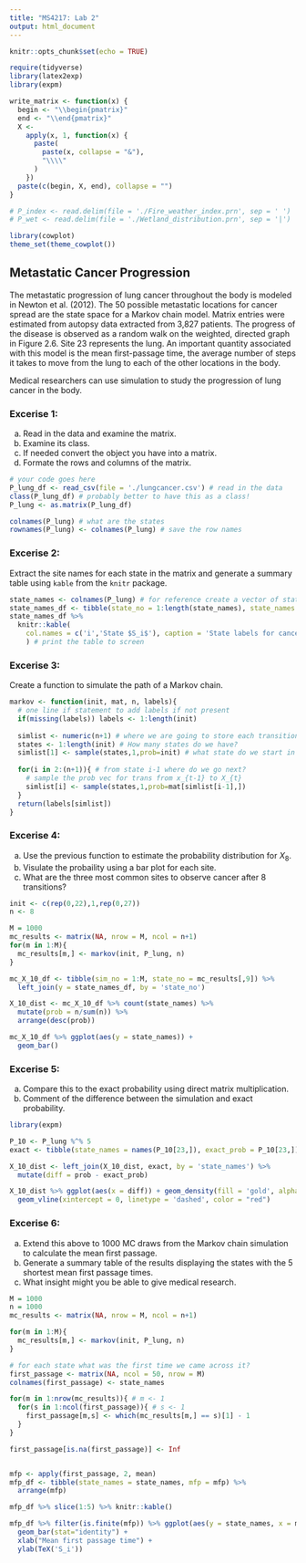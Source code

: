 ```yaml
---
title: "MS4217: Lab 2"
output: html_document
---
```


```r
knitr::opts_chunk$set(echo = TRUE)

require(tidyverse)
library(latex2exp)
library(expm)

write_matrix <- function(x) {
  begin <- "\\begin{pmatrix}"
  end <- "\\end{pmatrix}"
  X <-
    apply(x, 1, function(x) {
      paste(
        paste(x, collapse = "&"),
        "\\\\"
      )
    })
  paste(c(begin, X, end), collapse = "")
}

# P_index <- read.delim(file = './Fire_weather_index.prn', sep = ' ')
# P_wet <- read.delim(file = './Wetland_distribution.prn', sep = '|')

library(cowplot)
theme_set(theme_cowplot())

```

## Metastatic Cancer Progression 

The metastatic progression of lung cancer throughout the body is modeled in Newton et al. (2012). The 50 possible metastatic locations for cancer spread are the state space for a Markov chain model. Matrix entries were estimated from autopsy data extracted from 3,827 patients. The progress of the disease is observed as a random walk on the weighted, directed graph in Figure 2.6. Site 23 represents the lung. An important quantity associated with this model is the mean first-passage time, the average number of steps it takes to move from the lung to each of the other locations in the body.

Medical researchers can use simulation to study the progression of lung cancer in the body.

### Excerise 1:

a. Read in the data and examine the matrix. 
a. Examine its class. 
a. If needed convert the object you have into a matrix.
a. Formate the rows and columns of the matrix.

```r
# your code goes here
P_lung_df <- read_csv(file = './lungcancer.csv') # read in the data
class(P_lung_df) # probably better to have this as a class! 
P_lung <- as.matrix(P_lung_df)

colnames(P_lung) # what are the states
rownames(P_lung) <- colnames(P_lung) # save the row names
```

### Excerise 2:

Extract the site names for each state in the matrix and generate a summary table using `kable` from the `knitr` package. 

```r
state_names <- colnames(P_lung) # for reference create a vector of state_names (the labels)
state_names_df <- tibble(state_no = 1:length(state_names), state_names = state_names) # create a table
state_names_df %>% 
  knitr::kable(
    col.names = c('i','State $S_i$'), caption = 'State labels for cancer dataset.'
    ) # print the table to screen
```

### Excerise 3:

Create a function to simulate the path of a Markov chain.

```r
markov <- function(init, mat, n, labels){
  # one line if statement to add labels if not present
  if(missing(labels)) labels <- 1:length(init)
  
  simlist <- numeric(n+1) # where we are going to store each transition
  states <- 1:length(init) # How many states do we have?  
  simlist[1] <- sample(states,1,prob=init) # what state do we start in from the inital state?
  
  for(i in 2:(n+1)){ # from state i-1 where do we go next?
    # sample the prob vec for trans from x_{t-1} to X_{t}
    simlist[i] <- sample(states,1,prob=mat[simlist[i-1],]) 
  }
  return(labels[simlist])
}

```


### Excerise 4: 

a. Use the previous function to estimate the probability distribution for $X_8$. 
a. Visulate the probaility using a bar plot for each site. 
a. What are the three most common sites to observe cancer after 8 transitions? 

```r

init <- c(rep(0,22),1,rep(0,27))
n <- 8 

M = 1000
mc_results <- matrix(NA, nrow = M, ncol = n+1)
for(m in 1:M){
  mc_results[m,] <- markov(init, P_lung, n)
}

mc_X_10_df <- tibble(sim_no = 1:M, state_no = mc_results[,9]) %>% 
  left_join(y = state_names_df, by = 'state_no')

X_10_dist <- mc_X_10_df %>% count(state_names) %>% 
  mutate(prob = n/sum(n)) %>% 
  arrange(desc(prob))

mc_X_10_df %>% ggplot(aes(y = state_names)) + 
  geom_bar()

```



### Excerise 5:

a. Compare this to the exact probability using direct matrix multiplication. 
a. Comment of the difference between the simulation and exact probability. 

```r
library(expm)

P_10 <- P_lung %^% 5
exact <- tibble(state_names = names(P_10[23,]), exact_prob = P_10[23,])

X_10_dist <- left_join(X_10_dist, exact, by = 'state_names') %>% 
  mutate(diff = prob - exact_prob)

X_10_dist %>% ggplot(aes(x = diff)) + geom_density(fill = 'gold', alpha = 0.5) + 
  geom_vline(xintercept = 0, linetype = 'dashed', color = "red")

```


### Excerise 6:

a. Extend this above to 1000 MC draws from the Markov chain simulation to calculate the mean first passage. 
a. Generate a summary table of the results displaying the states with the 5 shortest mean first passage times.
a. What insight might you be able to give medical research. 

```r

M = 1000
n = 1000
mc_results <- matrix(NA, nrow = M, ncol = n+1)

for(m in 1:M){
  mc_results[m,] <- markov(init, P_lung, n)
}

# for each state what was the first time we came across it? 
first_passage <- matrix(NA, ncol = 50, nrow = M)
colnames(first_passage) <- state_names

for(m in 1:nrow(mc_results)){ # m <- 1
  for(s in 1:ncol(first_passage)){ # s <- 1
    first_passage[m,s] <- which(mc_results[m,] == s)[1] - 1
  }
}

first_passage[is.na(first_passage)] <- Inf


mfp <- apply(first_passage, 2, mean)
mfp_df <- tibble(state_names = state_names, mfp = mfp) %>% 
  arrange(mfp)

mfp_df %>% slice(1:5) %>% knitr::kable()

mfp_df %>% filter(is.finite(mfp)) %>% ggplot(aes(y = state_names, x = mfp)) + 
  geom_bar(stat="identity") + 
  xlab("Mean first passage time") +
  ylab(TeX('S_i'))
```


